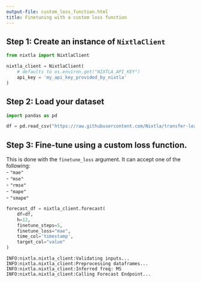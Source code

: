 ```yaml
---
output-file: custom_loss_function.html
title: Finetuning with a custom loss function
---
```



## Step 1: Create an instance of `NixtlaClient`

```python
from nixtla import NixtlaClient
```


```python
nixtla_client = NixtlaClient(
    # defaults to os.environ.get("NIXTLA_API_KEY")
    api_key = 'my_api_key_provided_by_nixtla'
)
```

## Step 2: Load your dataset

```python
import pandas as pd
```


```python
df = pd.read_csv("https://raw.githubusercontent.com/Nixtla/transfer-learning-time-series/main/datasets/air_passengers.csv")
```

## Step 3: Fine-tune using a custom loss function.

This is done with the `finetune_loss` argument. It can accept one of the
following:<br/> - `"mae"`<br/> - `"mse"`<br/> - `"rmse"`<br/> -
`"mape"`<br/> - `"smape"`

```python
forecast_df = nixtla_client.forecast(
    df=df,
    h=12,
    finetune_steps=5,
    finetune_loss="mae",
    time_col='timestamp',
    target_col="value"
)
```

``` text
INFO:nixtla.nixtla_client:Validating inputs...
INFO:nixtla.nixtla_client:Preprocessing dataframes...
INFO:nixtla.nixtla_client:Inferred freq: MS
INFO:nixtla.nixtla_client:Calling Forecast Endpoint...
```

